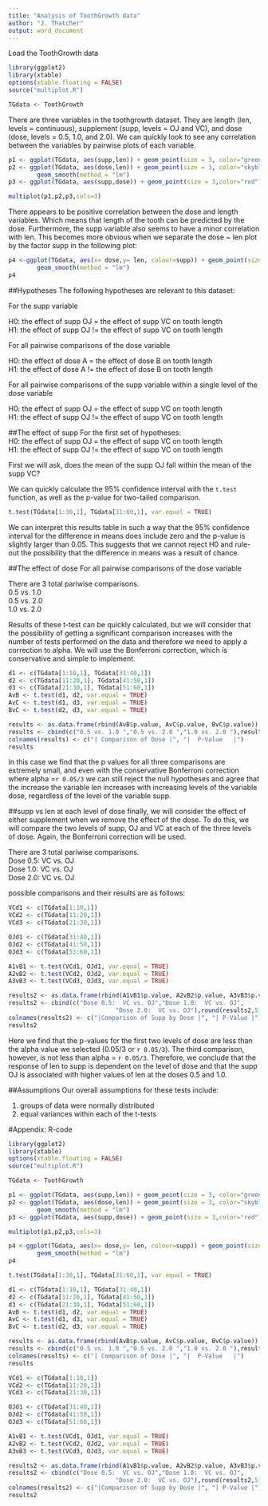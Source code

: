 ```yaml
---
title: "Analysis of ToothGrowth data"
author: "J. Thatcher"
output: word_document
---
```

Load the ToothGrowth data
```r
library(ggplot2)
library(xtable)
options(xtable.floating = FALSE)
source("multiplot.R")

TGdata <- ToothGrowth
```

There are three variables in the toothgrowth dataset. They are length (len, levels = continuous),
supplement (supp, levels = OJ and VC), and dose (dose, levels = 0.5, 1.0, and 2.0). We can quickly look to see any correlation between the variables by pairwise plots of each variable.

```r
p1 <- ggplot(TGdata, aes(supp,len)) + geom_point(size = 3, color="green")
p2 <- ggplot(TGdata, aes(dose,len)) + geom_point(size = 3, color="skyblue") + 
        geom_smooth(method = "lm")
p3 <- ggplot(TGdata, aes(supp,dose)) + geom_point(size = 3,color="red")

multiplot(p1,p2,p3,cols=3)
```

There appears to be positive correlation between the dose and length variables. 
Which means that length of the tooth can be predicted by the dose. Furthermore,
the supp variable also seems to have a minor correlation with len. This becomes
more obvious when we separate the dose ~ len plot by the factor supp in the
following plot:

```r
p4 <-ggplot(TGdata, aes(x= dose,y= len, colour=supp)) + geom_point(size = 3) + 
        geom_smooth(method = "lm")
p4
```

##Hypotheses
The following hypotheses are relevant to this dataset:

For the supp variable  

H0: the effect of supp OJ = the effect of supp VC on tooth length  
H1: the effect of supp OJ != the effect of supp VC on tooth length

For all pairwise comparisons of the dose variable  

H0: the effect of dose A = the effect of dose B on tooth length  
H1: the effect of dose A != the effect of dose B on tooth length

For all pairwise comparisons of the supp variable within a single level of the
dose variable  

H0: the effect of supp OJ = the effect of supp VC on tooth length  
H1: the effect of supp OJ != the effect of supp VC on tooth length  

##The effect of supp
For the first set of hypotheses:  
H0: the effect of supp OJ = the effect of supp VC on tooth length  
H1: the effect of supp OJ != the effect of supp VC on tooth length  

First we will ask, does the mean of the supp OJ fall within the mean of the supp
VC?  

We can quickly calculate the 95% confidence interval with the `t.test` function,
as well as the p-value for two-tailed comparison.  
```r
t.test(TGdata[1:30,1], TGdata[31:60,1], var.equal = TRUE)
```
We can interpret this results table in such a way that the 95% confidence
interval for the difference in means does include zero and the p-value is slightly
larger than 0.05. This suggests that we cannot reject H0 and rule-out
the possibility that the difference in means was a result of chance.  

##The effect of dose
For all pairwise comparisons of the dose variable  

There are 3 total pariwise comparisons.  
0.5 vs. 1.0  
0.5 vs. 2.0  
1.0 vs. 2.0  

Results of these t-test can be quickly calculated, but we will consider that the
possibility of getting a significant comparison increases with the number of tests
performed on the data and therefore we need to apply a correction to alpha. We will
use the Bonferroni correction, which is conservative and simple to implement.  

```r
d1 <- c(TGdata[1:10,1], TGdata[31:40,1])
d2 <- c(TGdata[11:20,1], TGdata[41:50,1])
d3 <- c(TGdata[21:30,1], TGdata[51:60,1])
AvB <- t.test(d1, d2, var.equal = TRUE)
AvC <- t.test(d1, d3, var.equal = TRUE)
BvC <- t.test(d2, d3, var.equal = TRUE)

results <- as.data.frame(rbind(AvB$p.value, AvC$p.value, BvC$p.value))
results <- cbind(c("0.5 vs. 1.0 ","0.5 vs. 2.0 ","1.0 vs. 2.0 "),results)
colnames(results) <- c("| Comparison of Dose |", "|  P-Value   |")
results
```
In this case we find that the p values for all three comparisons are extremely
small, and even with the conservative Bonferroni correction where alpha =`r 0.05/3`
we can still reject the null hypotheses and agree that the increase the variable
len increases with increasing levels of the variable dose, regardless of the
level of the variable supp.  

##supp vs len at each level of dose
finally, we will consider the effect of either supplement when we remove the
effect of the dose. To do this, we will compare the two levels of supp, OJ and VC
at each of the three levels of dose. Again, the Bonferroni correction will be
used.  

There are 3 total pariwise comparisons.  
Dose 0.5:  VC vs. OJ  
Dose 1.0:  VC vs. OJ  
Dose 2.0:  VC vs. OJ  

possible comparisons and their results are as follows:  

```r
VCd1 <- c(TGdata[1:10,1])
VCd2 <- c(TGdata[11:20,1])
VCd3 <- c(TGdata[21:30,1])

OJd1 <- c(TGdata[31:40,1])
OJd2 <- c(TGdata[41:50,1])
OJd3 <- c(TGdata[51:60,1])

A1vB1 <- t.test(VCd1, OJd1, var.equal = TRUE)
A2vB2 <- t.test(VCd2, OJd2, var.equal = TRUE)
A3vB3 <- t.test(VCd3, OJd3, var.equal = TRUE)

results2 <- as.data.frame(rbind(A1vB1$p.value, A2vB2$p.value, A3vB3$p.value))
results2 <- cbind(c("Dose 0.5:  VC vs. OJ","Dose 1.0:  VC vs. OJ",
                              "Dose 2.0:  VC vs. OJ"),round(results2,5))
colnames(results2) <- c("|Comparison of Supp by Dose |", "| P-Value |")
results2
```
Here we find that the p-values for the first two levels of dose are less than
the alpha value we selected (0.05/3 or `r 0.05/3`). The third comparison, however,
is not less than alpha = `r 0.05/3`. Therefore, we conclude that the response of
len to supp is dependent on the level of dose and that the supp OJ is associated
with higher values of len at the doses 0.5 and 1.0.  

##Assumptions
Our overall assumptions for these tests include:  

1. groups of data were normally distributed  
2. equal variances within each of the t-tests  

#Appendix: R-code  
```r
library(ggplot2)
library(xtable)
options(xtable.floating = FALSE)
source("multiplot.R")

TGdata <- ToothGrowth

p1 <- ggplot(TGdata, aes(supp,len)) + geom_point(size = 3, color="green")
p2 <- ggplot(TGdata, aes(dose,len)) + geom_point(size = 3, color="skyblue") + 
        geom_smooth(method = "lm")
p3 <- ggplot(TGdata, aes(supp,dose)) + geom_point(size = 3,color="red")

multiplot(p1,p2,p3,cols=3)

p4 <-ggplot(TGdata, aes(x= dose,y= len, colour=supp)) + geom_point(size = 3) + 
        geom_smooth(method = "lm")
p4

t.test(TGdata[1:30,1], TGdata[31:60,1], var.equal = TRUE)

d1 <- c(TGdata[1:10,1], TGdata[31:40,1])
d2 <- c(TGdata[11:20,1], TGdata[41:50,1])
d3 <- c(TGdata[21:30,1], TGdata[51:60,1])
AvB <- t.test(d1, d2, var.equal = TRUE)
AvC <- t.test(d1, d3, var.equal = TRUE)
BvC <- t.test(d2, d3, var.equal = TRUE)

results <- as.data.frame(rbind(AvB$p.value, AvC$p.value, BvC$p.value))
results <- cbind(c("0.5 vs. 1.0 ","0.5 vs. 2.0 ","1.0 vs. 2.0 "),results)
colnames(results) <- c("| Comparison of Dose |", "|  P-Value   |")
results

VCd1 <- c(TGdata[1:10,1])
VCd2 <- c(TGdata[11:20,1])
VCd3 <- c(TGdata[21:30,1])

OJd1 <- c(TGdata[31:40,1])
OJd2 <- c(TGdata[41:50,1])
OJd3 <- c(TGdata[51:60,1])

A1vB1 <- t.test(VCd1, OJd1, var.equal = TRUE)
A2vB2 <- t.test(VCd2, OJd2, var.equal = TRUE)
A3vB3 <- t.test(VCd3, OJd3, var.equal = TRUE)

results2 <- as.data.frame(rbind(A1vB1$p.value, A2vB2$p.value, A3vB3$p.value))
results2 <- cbind(c("Dose 0.5:  VC vs. OJ","Dose 1.0:  VC vs. OJ",
                              "Dose 2.0:  VC vs. OJ"),round(results2,5))
colnames(results2) <- c("|Comparison of Supp by Dose |", "| P-Value |")
results2
```